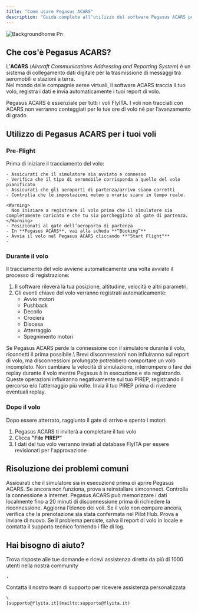 ```yaml
---
title: "Come usare Pegasus ACARS"
description: "Guida completa all’utilizzo del software Pegasus ACARS per il tracciamento dei voli"
---
```


![Backgroundhome Pn](/images/backgroundhome.png)

## Che cos'è Pegasus ACARS?

L’**ACARS** (_Aircraft Communications Addressing and Reporting System_) è un sistema di collegamento dati digitale per la trasmissione di messaggi tra aeromobili e stazioni a terra.\
Nel mondo delle compagnie aeree virtuali, il software ACARS traccia il tuo volo, registra i dati e invia automaticamente i tuoi report di volo.

<Note>
  Pegasus ACARS è essenziale per tutti i voli FlyITA. I voli non tracciati con ACARS non verranno conteggiati per le tue ore di volo né per l’avanzamento di grado.
</Note>

## Utilizzo di Pegasus ACARS per i tuoi voli

### Pre-Flight

<AccordionGroup>
  <Accordion title="Pre-Flight Checklist" icon="ballot-check">
    Prima di iniziare il tracciamento del volo:

    - Assicurati che il simulatore sia avviato e connesso
    - Verifica che il tipo di aeromobile corrisponda a quello del volo pianificato
    - Assicurati che gli aeroporti di partenza/arrivo siano corretti
    - Controlla che le impostazioni meteo e orario siano in tempo reale.

    <Warning>
      Non iniziare a registrare il volo prima che il simulatore sia completamente caricato e che tu sia parcheggiato al gate di partenza.
    </Warning>
    - Posizionati al gate dell’aeroporto di partenza
    - In **Pegasus ACARS**, vai alla scheda **“Booking”**
    - Avvia il volo nel Pegasus ACARS cliccando **"Start Flight"**
    - 
  </Accordion>
</AccordionGroup>

### Durante il volo

Il tracciamento del volo avviene automaticamente una volta avviato il processo di registrazione:

1. Il software rileverà la tua posizione, altitudine, velocità e altri parametri.
2. Gli eventi chiave del volo verranno registrati automaticamente:
   - Avvio motori
   - Pushback
   - Decollo
   - Crociera
   - Discesa
   - Atterraggio
   - Spegnimento motori

<Warning>
  Se Pegasus ACARS perde la connessione con il simulatore durante il volo, riconnetti il prima possibile.\
  Brevi disconnessioni non influiranno sul report di volo, ma disconnessioni prolungate potrebbero comportare un volo incompleto.
</Warning>

<Warning>
  Non cambiare la velocità di simulazione, interrompere o fare dei replay durante il volo mentre Pegasus è in esecuzione e sta registrando. Queste operazioni influiranno negativamente sul tuo PIREP, registrando il percorso e/o l’atterraggio più volte. Invia il tuo PIREP prima di rivedere eventuali replay.
</Warning>

### Dopo il volo

Dopo essere atterrato, raggiunto il gate di arrivo e spento i motori:

1. Pegasus ACARS ti inviterà a completare il tuo volo
2. Clicca **"File PIREP"**
3. I dati del tuo volo verranno inviati al database FlyITA per essere revisionati per l'approvazione

## Risoluzione dei problemi comuni

<CardGroup cols={2}>
  <Card title="Simulatore non rilevato" icon="display">
    Assicurati che il simulatore sia in esecuzione prima di aprire Pegasus ACARS. Se ancora non funziona, prova a reinstallare simconnect.
  </Card>
  <Card title="Connessione persa durante il volo" icon="globe-pointer">
    Controlla la connessione a Internet. Pegasus ACARS può memorizzare i dati localmente fino a 20 minuti di disconnessione prima di richiedere la riconnessione.
  </Card>
  <Card title="Volo non visibile nei voli pianificati" icon="calendar">
    Aggiorna l’elenco dei voli. Se il volo non compare ancora, verifica che la prenotazione sia stata confermata nel Pilot Hub.
  </Card>
  <Card title="Errore nell'invio del report di volo" icon="bug">
    Prova a inviare di nuovo. Se il problema persiste, salva il report di volo in locale e contatta il supporto tecnico fornendo i file di log.
  </Card>
</CardGroup>

### 

## Hai bisogno di aiuto?

<Columns cols={2}>
  <Card title="Discord Community" icon="link-horizontal" href="https://discord.com/invite/W6cW5Hphew">
    Trova risposte alle tue domande e ricevi assistenza diretta da più di 1000 utenti nella nostra community

    .
  </Card>
  <Card title="Email Support" icon="envelope" href="/essentials/code">
    Contatta il nostro team di supporto per ricevere assistenza personalizzata

    \
    [supporto@flyita.it](mailto:supporto@flyita.it)
  </Card>
</Columns>